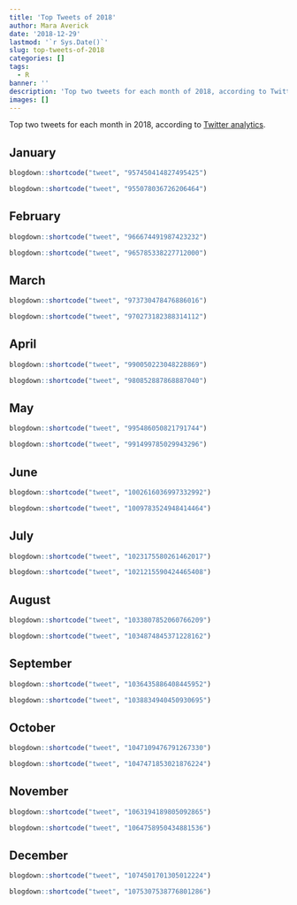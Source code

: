 ```yaml
---
title: 'Top Tweets of 2018'
author: Mara Averick
date: '2018-12-29'
lastmod: '`r Sys.Date()`'
slug: top-tweets-of-2018
categories: []
tags:
  - R
banner: ''
description: 'Top two tweets for each month of 2018, according to Twitter analytics.'
images: []
---
```


Top two tweets for each month in 2018, according to [Twitter analytics](https://analytics.twitter.com).

## January

```r
blogdown::shortcode("tweet", "957450414827495425")
```

```r
blogdown::shortcode("tweet", "955078036726206464")
```

## February

```r
blogdown::shortcode("tweet", "966674491987423232")
```

```r
blogdown::shortcode("tweet", "965785338227712000")
```

## March

```r
blogdown::shortcode("tweet", "973730478476886016")
```

```r
blogdown::shortcode("tweet", "970273182388314112")
```

## April

```r
blogdown::shortcode("tweet", "990050223048228869")
```

```r
blogdown::shortcode("tweet", "980852887868887040")
```

## May

```r
blogdown::shortcode("tweet", "995486050821791744")
```

```r
blogdown::shortcode("tweet", "991499785029943296")
```

## June

```r
blogdown::shortcode("tweet", "1002616036997332992")
```

```r
blogdown::shortcode("tweet", "1009783524948414464")
```

## July

```r
blogdown::shortcode("tweet", "1023175580261462017")
```

```r
blogdown::shortcode("tweet", "1021215590424465408")
```

## August

```r
blogdown::shortcode("tweet", "1033807852060766209")
```

```r
blogdown::shortcode("tweet", "1034874845371228162")
```

## September

```r
blogdown::shortcode("tweet", "1036435886408445952")
```

```r
blogdown::shortcode("tweet", "1038834940450930695")
```

## October

```r
blogdown::shortcode("tweet", "1047109476791267330")
```

```r
blogdown::shortcode("tweet", "1047471853021876224")
```

## November

```r
blogdown::shortcode("tweet", "1063194189805092865")
```

```r
blogdown::shortcode("tweet", "1064758950434881536")
```

## December

```r
blogdown::shortcode("tweet", "1074501701305012224")
```

```r
blogdown::shortcode("tweet", "1075307538776801286")
```

